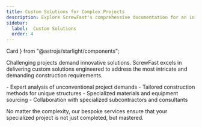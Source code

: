 ```yaml
---
title: Custom Solutions for Complex Projects
description: Explore ScrewFast's comprehensive documentation for an in-depth look at our premium tools and construction services. 
sidebar:
  label:  Custom Solutions
  order: 4
---
```


  Card
} from "@astrojs/starlight/components";

Challenging projects demand innovative solutions. ScrewFast excels in delivering custom solutions engineered to address the most intricate and demanding construction requirements.

<Card title="Our custom services provide:" icon="puzzle">
  - Expert analysis of unconventional project demands
  - Tailored construction methods for unique structures
  - Specialized materials and equipment sourcing
  - Collaboration with specialized subcontractors and consultants
</Card>

No matter the complexity, our bespoke services ensure that your specialized project is not just completed, but mastered.
